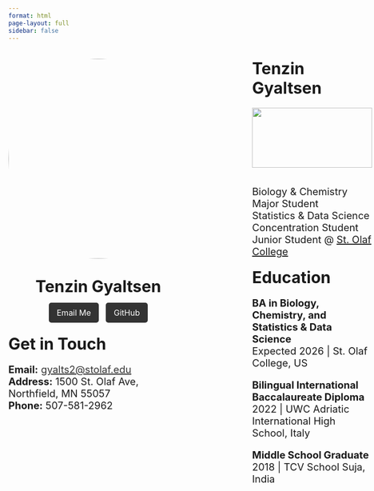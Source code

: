 ```yaml
---
format: html
page-layout: full
sidebar: false
---
```


<div style="display: flex; align-items: flex-start; gap: 3rem; font-size: 1.25rem;">

<!-- Left side: Image, Name, Buttons, Contact Info -->
<div style="text-align: center; min-width: 360px;">

<!-- Profile image -->
![](Self_Photo.jpeg){width=400px style="border-radius: 50%; margin-bottom: 1rem;"}

<span style="font-size: 2rem; font-weight: bold;">Tenzin Gyaltsen</span>

<a href="mailto:gyalts2@stolaf.edu" style="padding: 10px 16px; background-color: #333; color: white; text-decoration: none; border-radius: 5px; margin-right: 0.5rem; font-size: 1rem;">Email Me</a>
<a href="https://github.com/gyaltsen1741" target="_blank" style="padding: 10px 16px; background-color: #333; color: white; text-decoration: none; border-radius: 5px; font-size: 1rem;">GitHub</a>

<!-- Left-align Get in Touch -->
<div style="text-align: left; margin-top: 2rem;">

<span style="font-size: 2rem; font-weight: bold;">Get in Touch</span>

**Email:** <a href="mailto:gyalts2@stolaf.edu" style="color: #333; text-decoration: underline;">gyalts2@stolaf.edu</a>  
**Address:** 1500 St. Olaf Ave, Northfield, MN 55057  
**Phone:** 507-581-2962

</div>
</div>

<!-- Divider line -->
<div style="width: 1px; background-color: #ccc; align-self: stretch; margin: 0 1rem;"></div>

<!-- Right side: Bio and Education -->
<div style="text-align: left; flex: 1;">

<span style="font-size: 2rem; font-weight: bold;">Tenzin Gyaltsen</span>

![](Flag.png){width=240px height=120px style="border-radius: 0; margin-bottom: 1rem;"}

Biology & Chemistry Major Student <br>
Statistics & Data Science Concentration Student <br>
Junior Student @ <a href="https://wp.stolaf.edu/" target="_blank">St. Olaf College</a>

<span style="font-size: 2rem; font-weight: bold;">Education</span>

**BA in Biology, Chemistry, and Statistics & Data Science**  
Expected 2026 | St. Olaf College, US

**Bilingual International Baccalaureate Diploma**  
2022 | UWC Adriatic International High School, Italy

**Middle School Graduate**  
2018 | TCV School Suja, India

</div>

</div>



